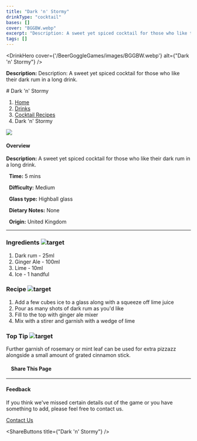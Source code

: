 ```yaml
---
title: "Dark 'n' Stormy"
drinkType: "cocktail"
bases: []
cover: "BGGBW.webp"
excerpt: "Description: A sweet yet spiced cocktail for those who like their dark rum in a long drink."
tags: []
---
```



<DrinkHero
  cover={'/BeerGoggleGames/images/BGGBW.webp'}
  alt={"Dark 'n' Stormy"}
/>

<DrinkSection title="Overview" icon="/BeerGoggleGames/images/info.webp">
<p><strong>Description:</strong> Description: A sweet yet spiced cocktail for those who like their dark rum in a long drink.</p>
</DrinkSection>

<DrinkSection title="Ingredients" icon="/BeerGoggleGames/images/liquor.webp">
<!-- Add ingredients -->
</DrinkSection>

<DrinkSection title="Method" icon="/BeerGoggleGames/images/question.webp">
# Dark 'n' Stormy

1.  [Home](/)
2.  [Drinks](drinks)
3.  [Cocktail Recipes](drinks/cocktailrecipes)
4.  Dark 'n' Stormy

![](/images/dark-n-stormy.webp)

#### Overview

**Description:** A sweet yet spiced cocktail for those who like their dark rum in a long drink.

  **Time:** 5 mins

  **Difficulty:** Medium

  **Glass type:** Highball glass

  **Dietary Notes:** None

  **Origin:** United Kingdom

* * *

### Ingredients ![target](/images/liquor.webp)

1.  Dark rum - 25ml
2.  Ginger Ale - 100ml
3.  Lime - 10ml
4.  Ice - 1 handful

### Recipe ![target](/images/rules.webp)

1.  Add a few cubes ice to a glass along with a squeeze off lime juice
2.  Pour as many shots of dark rum as you'd like
3.  Fill to the top with ginger ale mixer
4.  Mix with a stirer and garnish with a wedge of lime

### Top Tip ![target](/images/lightbulb.webp)

Further garnish of rosemary or mint leaf can be used for extra pizzazz alongside a small amount of grated cinnamon stick.

####     Share This Page

[](https://www.facebook.com/sharer/sharer.php?u=beergogglegames.co.uk/Drinks/CocktailRecipes/dark-n-stormy)[](https://www.instagram.com/direct/new/)[](https://twitter.com/intent/tweet?url=beergogglegames.co.uk/Drinks/CocktailRecipes/rum-spice)

* * *

#### Feedback

If you think we've missed certain details out of the game or you have something to add, please feel free to contact us.

  
  
  
[Contact Us](contact)
</DrinkSection>



<ShareButtons title={"Dark 'n' Stormy"} />
<FeedbackCard></FeedbackCard>
